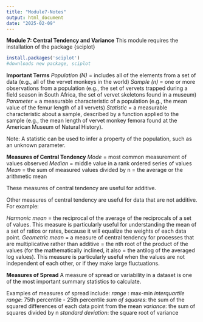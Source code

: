 ```yaml
---
title: "Module7-Notes"
output: html_document
date: "2025-02-09"
---
```

**Module 7: Central Tendency and Variance**
This module requires the installation of the package {sciplot}
```r
install.packages('sciplot')
#downloads new package, sciplot
```
**Important Terms**
*Population (N)* = includes all of the elements from a set of data (e.g., all of the vervet monkeys in the world)
*Sample (n)* = one or more observations from a population (e.g., the set of vervets trapped during a field season in South Africa, the set of vervet skeletons found in a museum)
*Parameter* = a measurable characteristic of a population (e.g., the mean value of the femur length of all vervets)
*Statistic* = a measurable characteristic about a sample, described by a function applied to the sample (e.g., the mean length of vervet monkey femora found at the American Museum of Natural History).

Note: A statistic can be used to infer a property of the population, such as an unknown parameter. 

**Measures of Central Tendency**
*Mode* = most common measurement of values observed
*Median* = middle value in a rank ordered series of values
*Mean* = the sum of measured values divided by n = the average or the arithmetic mean

These measures of central tendency are useful for additive.

Other measures of central tendency are useful for data that are not additive. For example: 

*Harmonic mean* = the reciprocal of the average of the reciprocals of a set of values. This measure is particularly useful for understanding the mean of a set of ratios or rates, because it will equalize the weights of each data point.
*Geometric mean* = a measure of central tendency for processes that are multiplicative rather than additive = the nth root of the product of the values (for the mathematically inclined, it also = the antilog of the averaged log values). This measure is particularly useful when the values are not independent of each other, or if they make large fluctuations.

**Measures of Spread**
A measure of spread or variability in a dataset is one of the most important summary statistics to calculate.

Examples of measures of spread include:
*range* : max-min
*interquartile range*: 75th percentile - 25th percentile
*sum of squares*: the sum of the squared differences of each data point from the mean
*variance*: the sum of squares divided by n
*standard deviation*: the square root of variance 



